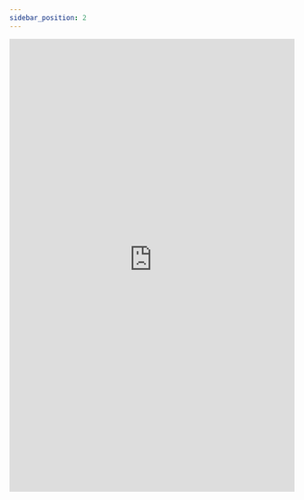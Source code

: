 ```yaml
--- 
sidebar_position: 2
---
```


<embed
      src="https://redback-operations.github.io/redback-documentation/Redback_Operations_Data_Architecture_Document.pdf"
      type="application/pdf"
      width="100%"
      height="800px"
/>
